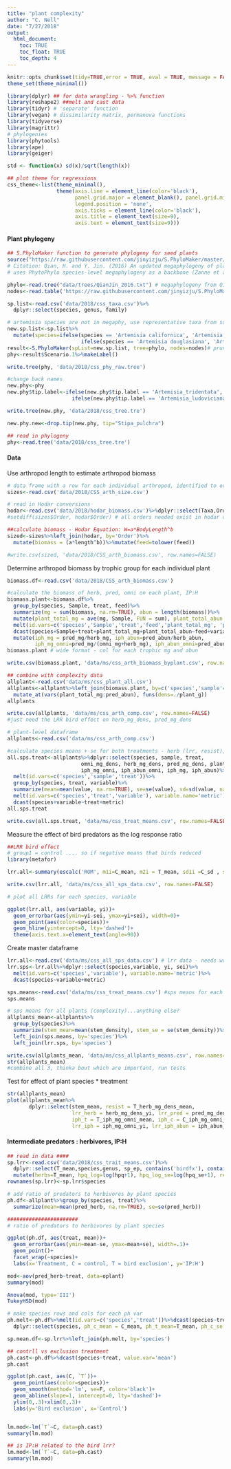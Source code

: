 ```yaml
---
title: "plant complexity"
author: "C. Nell"
date: "7/27/2018"
output: 
  html_document:
    toc: TRUE
    toc_float: TRUE
    toc_depth: 4
---
```


```r
knitr::opts_chunk$set(tidy=TRUE,error = TRUE, eval = TRUE, message = FALSE, warning = FALSE,cache=TRUE, rows.print=5, cols.min.print=4)
theme_set(theme_minimal())

```

```r
library(dplyr) ## for data wrangling - %>% function
library(reshape2) ##melt and cast data
library(tidyr) # 'separate' function
library(vegan) # dissimilarity matrix, permanova functions
library(tidyverse)
library(magrittr)
# phylogenies
library(phytools)
library(ape)
library(geiger)

std <- function(x) sd(x)/sqrt(length(x))

## plot theme for regressions
css_theme<-list(theme_minimal(),
                theme(axis.line = element_line(color='black'),
                      panel.grid.major = element_blank(), panel.grid.minor = element_blank(),
                      legend.position = 'none', 
                      axis.ticks = element_line(color='black'),
                      axis.title = element_text(size=9),
                      axis.text = element_text(size=9)))
```  

#### Plant phylogeny  
```r
## S.PhyloMaker function to generate phylogeny for seed plants
source("https://raw.githubusercontent.com/jinyizju/S.PhyloMaker/master/R_codes%20for%20S.PhyloMaker")
# Citation: Qian, H. and Y. Jin. (2016) An updated megaphylogeny of plants, a tool for generating plant phylogenies and an analysis of phylogenetic community structure. Journal of Plant Ecology 9(2): 233–239.
# uses PhytoPhylo species-level megaphylogeny as a backbone (Zanne et al 2014)

phylo<-read.tree("data/trees/QianJin_2016.txt") # megaphylogeny from Qian & Jim 2016 "PhytoPhylo"
nodes<-read.table('https://raw.githubusercontent.com/jinyizju/S.PhyloMaker/master/nodes', fill=TRUE, header=TRUE)# nodes for phylogeny

sp.list<-read.csv('data/2018/css_taxa.csv')%>%
  dplyr::select(species, genus, family)

# artemisia species are not in megaphy, use representative taxa from subgenera for divergence
new.sp.list<-sp.list%>%
  mutate(species=ifelse(species == 'Artemisia californica', 'Artemisia tridentata', 
                        ifelse(species == 'Artemisia douglasiana', 'Artemisia ludoviciana', paste(species))))
result<-S.PhyloMaker(spList=new.sp.list, tree=phylo, nodes=nodes)# prune megaphy to species list
phy<-result$Scenario.1%>%makeLabel()

write.tree(phy, 'data/2018/css_phy_raw.tree')

#change back names
new.phy<-phy
new.phy$tip.label<-ifelse(new.phy$tip.label == 'Artemisia_tridentata', 'Artemisia_californica',
                     ifelse(new.phy$tip.label == 'Artemisia_ludoviciana', 'Artemisia_douglasiana',paste(new.phy$tip.label)))

write.tree(new.phy, 'data/2018/css_tree.tre')

new.phy.new<-drop.tip(new.phy, tip="Stipa_pulchra")

```  
```r
## read in phylogeny
phy<-read.tree('data/2018/css_tree.tre')
```

#### Data  

Use arthropod length to estimate arthropod biomass  
```r
# data frame with a row for each individual arthropod, identified to order and length measured
sizes<-read.csv('data/2018/CSS_arth_size.csv')

# read in Hodar conversions
hodar<-read.csv('data/2018/hodar_biomass.csv')%>%dplyr::select(Taxa,Order,a,b)
#setdiff(sizes$Order, hodar$Order) # all orders needed exist in hodar df

##calculate biomass - Hodar Equation: W=a*BodyLength^b
sized<-sizes%>%left_join(hodar, by='Order')%>%
  mutate(biomass = (a*length^b))%>%mutate(feed=tolower(feed))

#write.csv(sized, 'data/2018/CSS_arth_biomass.csv', row.names=FALSE)
```  

Determine arthropod biomass by trophic group for each individual plant  
```r
biomass.df<-read.csv('data/2018/CSS_arth_biomass.csv')

#calculate the biomass of herb, pred, omni on each plant, IP:H
biomass.plant<-biomass.df%>%
  group_by(species, Sample, treat, feed)%>%
  summarize(mg = sum(biomass, na.rm=TRUE), abun = length(biomass))%>%
  mutate(plant_total_mg = ave(mg, Sample, FUN = sum), plant_total_abun = ave(abun, Sample, FUN = sum))%>%
  melt(id.vars=c('species','Sample','treat','feed','plant_total_mg', 'plant_total_abun'))%>%
  dcast(species+Sample+treat+plant_total_mg+plant_total_abun~feed+variable, fill=0)%>%
  mutate(iph_mg = pred_mg/herb_mg, iph_abun=pred_abun/herb_abun, 
         iph_mg_omni=pred_mg/(omni_mg+herb_mg), iph_abun_omni=pred_abun/(omni_abun+herb_abun))
biomass.plant # wide format - col for each trophic mg and abun

write.csv(biomass.plant, 'data/ms/css_arth_biomass_byplant.csv', row.names=FALSE)

## combine with complexity data
allplant<-read.csv('data/ms/css_plant_all.csv')
allplants<-allplant%>%left_join(biomass.plant, by=c('species','sample'='Sample', 'treat'))%>%
  mutate_at(vars(plant_total_mg:pred_abun), funs(dens=./plant_g))
allplants

write.csv(allplants, 'data/ms/css_arth_comp.csv', row.names=FALSE)
#just need the LRR bird effect on herb_mg_dens, pred_mg_dens
```

```r
# plant-level dataframe
allplants<-read.csv('data/ms/css_arth_comp.csv')

#calculate species means + se for both treatments - herb (lrr, resist), pred(lrr), IP:H, 
all.sps.treat<-allplants%>%dplyr::select(species, sample, treat,
                        omni_mg_dens, herb_mg_dens, pred_mg_dens, plant_total_mg_dens, 
                        iph_mg_omni, iph_abun_omni, iph_mg, iph_abun)%>%
  melt(id.vars=c('species','sample','treat'))%>%
  group_by(species, treat, variable)%>%
  summarize(mean=mean(value, na.rm=TRUE), se=se(value), sd=sd(value, na.rm=TRUE), n=length(value))%>%
  melt(id.vars=c('species','treat','variable'), variable.name='metric')%>%
  dcast(species+variable~treat+metric)
all.sps.treat

write.csv(all.sps.treat, 'data/ms/css_treat_means.csv', row.names=FALSE)

```  

Measure the effect of bird predators as the log response ratio  
```r
##LRR bird effect 
# group1 = control .... so if negative means that birds reduced 
library(metafor)

lrr.all<-summary(escalc('ROM', m1i=C_mean, m2i = T_mean, sd1i =C_sd , sd2i = T_sd, n1i= C_n, n2i =T_n , data=all.sps.treat))

write.csv(lrr.all, 'data/ms/css_all_sps_data.csv', row.names=FALSE)
```
```r
# plot all LRRs for each species, variable

ggplot(lrr.all, aes(variable, yi))+
  geom_errorbar(aes(ymin=yi-sei, ymax=yi+sei), width=0)+
  geom_point(aes(color=species))+
  geom_hline(yintercept=0, lty='dashed')+
  theme(axis.text.x=element_text(angle=90))

```
Create master dataframe 
```r
lrr.all<-read.csv('data/ms/css_all_sps_data.csv') # lrr data - needs work to combine with other species level data
lrr.sps<-lrr.all%>%dplyr::select(species,variable, yi, sei)%>%
  melt(id.vars=c('species','variable'), variable.name='metric')%>%
  dcast(species~variable+metric)

sps.means<-read.csv('data/ms/css_treat_means.csv') #sps means for each treatment
sps.means

# sps means for all plants (complexity)...anything else?
allplants_mean<-allplants%>%
  group_by(species)%>%
  summarize(stem_mean=mean(stem_density), stem_se = se(stem_density))%>%
  left_join(sps.means, by='species')%>%
  left_join(lrr.sps, by='species')

write.csv(allplants_mean, 'data/ms/css_allplants_means.csv', row.names=FALSE)
str(allplants_mean)
#combine all 3, thinka bout which are important, run tests 
```  

Test for effect of plant species * treatment  

```r
str(allplants_mean)
plot(allplants_mean%>%
       dplyr::select(stem_mean, resist = T_herb_mg_dens_mean, 
                     lrr_herb = herb_mg_dens_yi, lrr_pred = pred_mg_dens_yi,
                     iph_t = T_iph_mg_omni_mean, iph_c = C_iph_mg_omni_mean, 
                     lrr_iph = iph_mg_omni_yi, lrr_iph_abun = iph_abun_omni_yi))


```

#### Intermediate predators : herbivores, IP:H  
```r
## read in data ####
sp.lrr<-read.csv('data/2018/css_trait_means.csv')%>%
  dplyr::select(T_mean,species,genus, sp_ep, contains('birdfx'), contains('resist'), contains('hpq'), contains('comp'))%>%
  mutate(herbs=T_mean, hpq_log=log(hpq+1), hpq_log_se=log(hpq_se+1), resist_log=log(resist+1), resist=resist*-1)
rownames(sp.lrr)<-sp.lrr$species

# add ratio of predators to herbivores by plant species
ph.df<-allplant%>%group_by(species, treat)%>%
  summarize(mean=mean(pred_herb, na.rm=TRUE), se=se(pred_herb))

#######################
# ratio of predators to herbivores by plant species

ggplot(ph.df, aes(treat, mean))+
  geom_errorbar(aes(ymin=mean-se, ymax=mean+se), width=.1)+
  geom_point()+
  facet_wrap(~species)+
  labs(x='Treatment, C = control, T = bird exclusion', y='IP:H')

mod<-aov(pred_herb~treat, data=oplant)
summary(mod)

Anova(mod, type='III')
TukeyHSD(mod)
```
```r
# make species rows and cols for each ph var
ph.melt<-ph.df%>%melt(id.vars=c('species','treat'))%>%dcast(species~treat+variable)%>%
  dplyr::select(species, ph_c_mean = C_mean, ph_t_mean=T_mean, ph_c_se = C_se, ph_t_se=T_se)

sp.mean.df<-sp.lrr%>%left_join(ph.melt, by='species')

```
```r
## contrll vs exclusion treatment
ph.cast<-ph.df%>%dcast(species~treat, value.var='mean')
ph.cast

ggplot(ph.cast, aes(C, `T`))+
  geom_point(aes(color=species))+
  geom_smooth(method='lm', se=F, color='black')+
  geom_abline(slope=1, intercept=0, lty='dashed')+
  ylim(0,.3)+xlim(0,.3)+
  labs(y='Bird exclusion', x='Control')


lm.mod<-lm(`T`~C, data=ph.cast)
summary(lm.mod)

## is IP:H related to the bird lrr?
lm.mod<-lm(`T`~C, data=ph.cast)
summary(lm.mod)


```  


